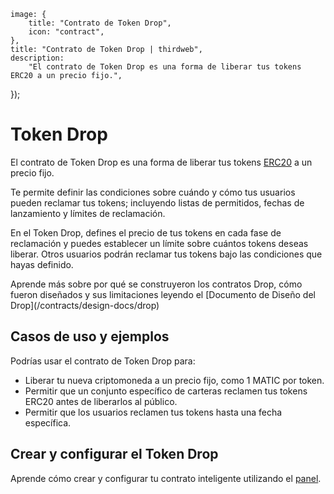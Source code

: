 
	image: {
		title: "Contrato de Token Drop",
		icon: "contract",
	},
	title: "Contrato de Token Drop | thirdweb",
	description:
		"El contrato de Token Drop es una forma de liberar tus tokens ERC20 a un precio fijo.",
});

# Token Drop

El contrato de Token Drop es una forma de liberar tus tokens <a href="https://eips.ethereum.org/EIPS/eip-20">ERC20</a>
a un precio fijo.

Te permite definir las condiciones sobre cuándo y cómo tus usuarios pueden reclamar
tus tokens; incluyendo listas de permitidos, fechas de lanzamiento y límites de reclamación.

En el Token Drop, defines el precio de tus tokens en cada fase de reclamación y puedes establecer un
límite sobre cuántos tokens deseas liberar. Otros usuarios podrán reclamar tus tokens bajo
las condiciones que hayas definido.

<Callout title="Diseño del Drop" variant="info">
	Aprende más sobre por qué se construyeron los contratos Drop, cómo fueron diseñados y
	sus limitaciones leyendo el [Documento de Diseño del Drop](/contracts/design-docs/drop)
</Callout>

## Casos de uso y ejemplos

Podrías usar el contrato de Token Drop para:

- Liberar tu nueva criptomoneda a un precio fijo, como 1 MATIC por token.
- Permitir que un conjunto específico de carteras reclamen tus tokens ERC20 antes de liberarlos al público.
- Permitir que los usuarios reclamen tus tokens hasta una fecha específica.

## Crear y configurar el Token Drop

Aprende cómo crear y configurar tu contrato inteligente utilizando el [panel](https://thirdweb.com/team).
